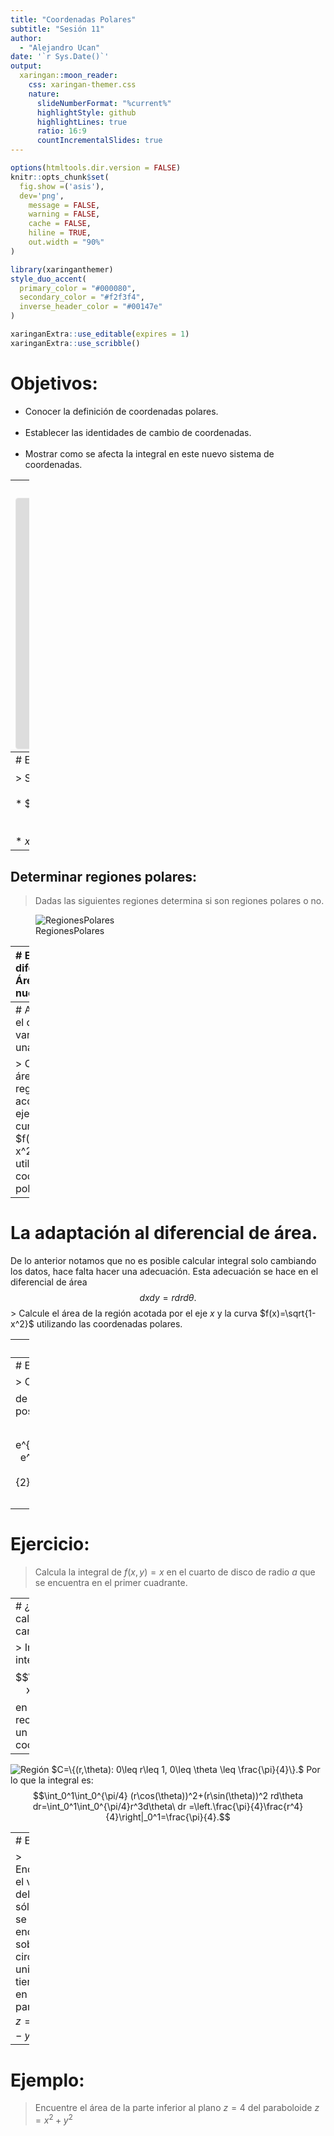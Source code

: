 ---
title: "Coordenadas Polares"
subtitle: "Sesión 11"
author: 
  - "Alejandro Ucan"
date: '`r Sys.Date()`'
output:
  xaringan::moon_reader:
    css: xaringan-themer.css
    nature:
      slideNumberFormat: "%current%"
      highlightStyle: github
      highlightLines: true
      ratio: 16:9
      countIncrementalSlides: true
---

```{r setup, include=FALSE}
options(htmltools.dir.version = FALSE)
knitr::opts_chunk$set(
  fig.show =('asis'),
  dev='png',
	message = FALSE,
	warning = FALSE,
	cache = FALSE,
	hiline = TRUE,
	out.width = "90%"
)
```

```{r xaringan-themer, include=FALSE, warning=FALSE}
library(xaringanthemer)
style_duo_accent(
  primary_color = "#000080",
  secondary_color = "#f2f3f4",
  inverse_header_color = "#00147e"
)
```

```{r xaringan-editable, echo=FALSE}
xaringanExtra::use_editable(expires = 1)
xaringanExtra::use_scribble()
```
# Objetivos:

 * Conocer la definición de coordenadas polares. <br/><br/>
 * Establecer las identidades de cambio de coordenadas. <br/><br/>
 * Mostrar como se afecta la integral en este nuevo sistema de coordenadas.

---
# Motivación:
 ### Coordenadas Polares en $\mathbb{R}^2.$
<iframe src="https://www.geogebra.org/calculator/aubzbhsd?embed" width="1200" height="400" allowfullscreen style="border: 1px solid #e4e4e4;border-radius: 4px;" frameborder="0"></iframe>

---
# El cambio de coordenadas

> Si tenemos un punto $(x,y)$ en $\mathbb{R}^2$ entonces se cumple: <br/><br/>
  * $r=\sqrt{x^2+y^2}$ y $\tan(\theta)= \frac{y}{x}.$ <br/><br/><br/>
  * $x=r\cos(\theta)$ y $y=r\sin(\theta)$

---
## Determinar regiones polares:

> Dadas las siguientes regiones determina si son regiones polares o no.

![RegionesPolares](regiones.png)

---
# El diferencial de Área en el nuevo sistem

```{r, echo=FALSE, out.width="60%", fig.cap="Diferencial de área"}
knitr::include_graphics("https://f54648cc-a-62cb3a1a-s-sites.googlegroups.com/site/pesqueriagrupocal/5-calculo-de-varias-variables/integrales-dobles-en-coordenadas-polares/dip%205.png?attachauth=ANoY7crO9XTlPhJdk1W3FnjzKSSzcM8y8zxXDkO_S8slkccFSBJvngN9KLQgCG7eBBwkLciMoyI6Bf8-Lf5AJnSc1H3DJ-9--JOv2xs-Nd-whsCLxc9oee_Fj8TcDZV8m_LsXLI5C6B_w38wCbBO8fOi7_x2QrVW_PKogYdJXLOs5XRfOFaGZw951qmR3cfb6oMq-fwPbYFdFCv1yUqBfysnbm4nPdSUKrFBOvAyFVTosv2vrMqSXqSXUFdV6QP3xDNqSTWNEzGQf2kgycoOm_sUIxh__B35mW1GyG5x4iHd5xTdIJMU8n94X4aUfNbfCtaVl3jpMH1i&attredirects=0
")
```

---
# Apliquemos el cambio de variable en una integral.

> Calcule el área de la región acotada por el eje $x$ y la curva $f(x)=\sqrt{1-x^2}$ utilizando las coordenadas polares.


---
# La adaptación al diferencial de área.

De lo anterior notamos que no es posible calcular integral solo cambiando los datos, hace falta hacer una adecuación. Esta adecuación se hace en el diferencial de área $$dxdy=rdrd\theta.$$
> Calcule el área de la región acotada por el eje $x$ y la curva $f(x)=\sqrt{1-x^2}$ utilizando las coordenadas polares.

---
# Ejemplo:

> Calcule el valor de la integral de $f(x,y)=e^{x^2+y^2}$ en la mitad positiva del circulo unitario.

---
# Ejemplo:

> Calcule el valor de la integral de $f(x,y)=e^{x^2+y^2}$ en la mitad positiva del circulo unitario.

$$\int\int_R e^{x^2+y^2}=\int_0^\pi\int_0^1 e^{r^2} rdrd\theta =\int_0^\pi \left[\frac{1}{2}e^{r^2}\right]_0^1 d\theta = \frac{\pi(e-1)}{2}.$$

---
# Ejercicio:

> Calcula la integral de $f(x,y)=x$ en el cuarto de disco de radio $a$ que se encuentra en el primer cuadrante.

---
# ¿Por qué es mejor calcular la integral con un cambio de variable?

> Intenta calcular la integral $$\int_0^1\int_0^{\sqrt{1-x^2}}x^2+y^2 dydx$$ en coordenadas rectangulares y luego con un cambio de coordenadas.


---

![Región](regione1.png) $C=\{(r,\theta): 0\leq r\leq 1, 0\leq \theta \leq \frac{\pi}{4}\}.$ Por lo que la integral es: $$\int_0^1\int_0^{\pi/4} (r\cos(\theta))^2+(r\sin(\theta))^2 rd\theta dr=\int_0^1\int_0^{\pi/4}r^3d\theta\ dr =\left.\frac{\pi}{4}\frac{r^4}{4}\right|_0^1=\frac{\pi}{4}.$$

---
# Ejemplo:

> Encuentra el volumen del cilindro sólido que se encuentra sobre el circulo unitario y tiene tapa en el paraboloide $z=9-x^2-y^2.$


---
# Ejemplo:

> Encuentre el área de la parte inferior al plano $z=4$ del paraboloide $z=x^2+y^2$ 



